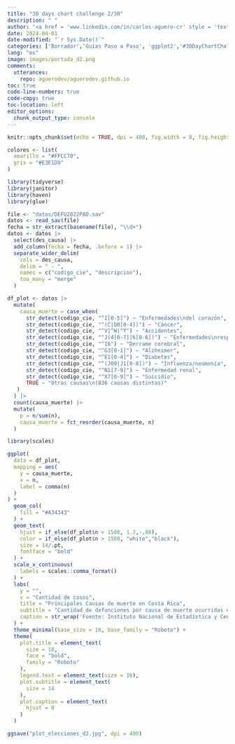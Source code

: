 ```yaml
---
title: "30 days chart challenge 2/30"
description: " "
author: "<a href = 'www.linkedin.com/in/carlos-aguero-cr' style = 'text-decoration: underline;'>Carlos Aguero B.</a>"
date: 2024-04-01
date-modified: "`r Sys.Date()`"
categories: ['Borrador','Guías Paso a Paso', 'ggplot2','#30DayChartChallenge']
lang: "es"
image: images/portada_d2.png
comments:
  utterances:
    repo: aguerodev/aguerodev.github.io
toc: true
code-line-numbers: true
code-copy: true
toc-location: left
editor_options: 
  chunk_output_type: console
---
```



```r
knitr::opts_chunk$set(echo = TRUE, dpi = 400, fig.width = 8, fig.height = 6, message = FALSE, warning = FALSE)
```



```r
colores <- list(
  amarillo = "#FFCC70",
  gris = "#E3E1D9"
)
```


```r
library(tidyverse)
library(janitor)
library(haven)
library(glue)
```


```r
file <- "datos/DEFU2022PAD.sav"
datos <- read_sav(file)
fecha = str_extract(basename(file), "\\d+")
datos <- datos |>
  select(des_causa) |>
  add_column(fecha = fecha, .before = 1) |>
  separate_wider_delim(
    cols = des_causa,
    delim = " - ",
    names = c("codigo_cie", "descripcion"),
    too_many = "merge"
  )
```


```r
df_plot <- datos |>
  mutate(
    causa_muerte = case_when(
      str_detect(codigo_cie, "^I[0-5]") ~ "Enfermedades\ndel corazón",
      str_detect(codigo_cie, "^(C|D0[0-4])") ~ "Cáncer",
      str_detect(codigo_cie, "^V|^W|^Y") ~ "Accidentes",
      str_detect(codigo_cie, "^J(4[0-7]|6[0-6])") ~ "Enfermedades\nrespiratorias",
      str_detect(codigo_cie, "^I6") ~ "Derrame cerebral",
      str_detect(codigo_cie, "^G3[0-1]") ~ "Alzheimer",
      str_detect(codigo_cie, "^E1[0-4]") ~ "Diabetes",
      str_detect(codigo_cie, "^(J09|J1[0-8])") ~ "Influenza/neumonía",
      str_detect(codigo_cie, "^N1[7-9]") ~ "Enfermedad renal",
      str_detect(codigo_cie, "^X7[0-9]") ~ "Suicidio",
      TRUE ~ "Otras causas\n(836 causas distintas)"
   )
  ) |> 
  count(causa_muerte) |> 
  mutate(
    p = n/sum(n),
    causa_muerte = fct_reorder(causa_muerte, n)
  )
```


```r
library(scales) 

ggplot(
  data = df_plot,
  mapping = aes(
    y = causa_muerte,
    x = n,
    label = comma(n)
  )
) +
  geom_col(
    fill = "#A34343"
  ) +
  geom_text(
    hjust = if_else(df_plot$n > 1500, 1.2,-.08),
    color = if_else(df_plot$n > 1500, "white","black"),
    size = 14/.pt,
    fontface = "bold"
  ) +
  scale_x_continuous(
    labels = scales::comma_format()
  ) +
  labs(
    y = "",
    x = "Cantidad de casos",
    title = "Principales Causas de muerte en Costa Rica",
    subtitle = "Cantidad de defunciones por causa de muerte ocurridas e inscritas en el país en 2022.",
    caption = str_wrap('Fuente: Instituto Nacional de Estadística y Censos (INEC), Área de Censos y Encuestas, Unidad de Estadísticas Demográficas. "Costa Rica: Total de defunciones 2022, Defunciones ocurridas e inscritas en el país en 2022".',100)
  ) +
  theme_minimal(base_size = 16, base_family = "Roboto") +
  theme(
    plot.title = element_text(
      size = 18,
      face = "bold",
      family = "Roboto"
    ), 
    legend.text = element_text(size = 16),
    plot.subtitle = element_text(
      size = 14
    ),
    plot.caption = element_text(
      hjust = 0
    )
  )
```

```r
ggsave("plot_elecciones_d2.jpg", dpi = 400)
```


